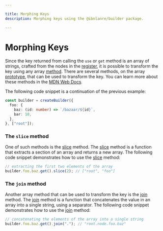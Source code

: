 ```yaml
---

title: Morphing Keys
description: Morphing keys using the @ibnlanre/builder package.

---
```


# Morphing Keys

Since the key returned from calling the `use` or `get` method is an array of strings, crafted from the nodes in the [register][4], it is possible to transform the key using any array [method][array]. There are several methods, on the array [prototype][prototype], that can be used to transform the key. You can learn more about these methods in the [MDN Web Docs][methods].

The following code snippet is a continuation of the previous example:

```typescript copy
const builder = createBuilder({
  foo: {
    baz: (id: number) => `/bazaar/${id}`,
    bar: 10,
  },
}, ["root"]);
```

### The `slice` method

One of such methods is the [slice][slice] method. The [slice][slice] method is a function that extracts a section of an array and returns a new array. The following code snippet demonstrates how to use the [slice][slice] method:

```typescript copy
// extracting the first two elements of the array
builder.foo.baz.get().slice(2); // ["root", "foo"]
```

### The `join` method

Another array method that can be used to transform the key is the [join][join] method. The [join][join] method is a function that concatenates the value in an array into a single string, using a separator. The following code snippet demonstrates how to use the [join][join] method:

```typescript copy
// concatenating the elements of the array into a single string
builder.foo.baz.get().join("."); // "root.node.foo.baz"
```

[4]: /core-concepts

[methods]: https://developer.mozilla.org/en-US/docs/Web/JavaScript/Reference/Global_Objects/Array#instance_methods
[slice]: https://developer.mozilla.org/en-US/docs/Web/JavaScript/Reference/Global_Objects/Array/slice
[join]: https://developer.mozilla.org/en-US/docs/Web/JavaScript/Reference/Global_Objects/Array/join
[prototype]: https://javascript.info/native-prototypes
[array]: https://javascript.info/array-methods